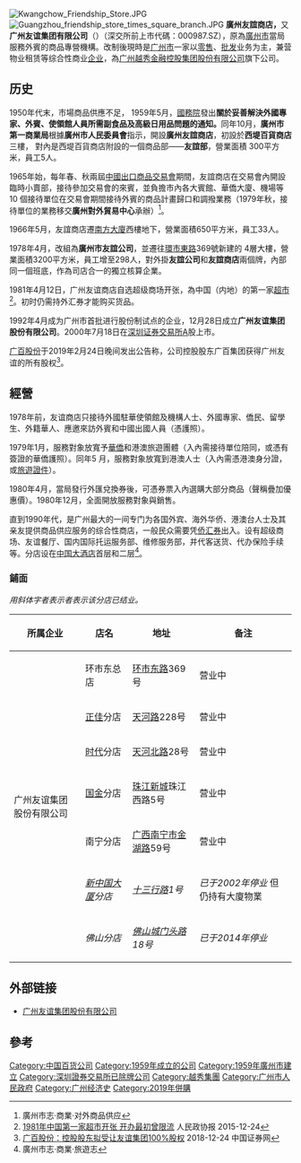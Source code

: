 {{Infobox_Company |
  company_name_zh = 广州友谊集团有限公司 |
  company_name = 广州友谊集团有限公司 |
  company_logo =  |
  company_type = [[国有企业|国有企业]]、<br />（深交所前上市代碼：000987.SZ）|
  company_slogan  = |
  foundation = 1959年 |
  location ={{CHN}}[[广东省|广东省]][[广州市|广州市]]<br />[[越秀区|越秀区]][[环市路_(广州)|环市东路]]369号|
  industry = [[零售业|日用百货零售业]]|
  key_people = | 
  sales =  |
  profit =  |
  asset =  |
  market_value = |
  num_employees = |
  revenue = |
  products = |
  parent = |
  homepage = [http://www.cgzfs.com 广州友谊集团股份有限公司]|
}}
[[File:Kwangchow_Friendship_Store.JPG|thumb]]
[[File:Guangzhou_friendship_store_times_square_branch.JPG|thumb]]
'''廣州友誼商店，'''又'''广州友谊集团有限公司'''（{{lang-en|KWANGCHOW FRIENDSHIP STORE}}）（深交所前上市代碼：000987.SZ），原為[[廣州市|廣州市]]當局服務外賓的商品專營機構。改制後現時是[[广州市|广州市]]一家以[[零售|零售]]、[[批发|批发]]业务为主，兼营物业租赁等综合性商业[[企业|企业]]，為[[广州越秀金融控股集团股份有限公司|广州越秀金融控股集团股份有限公司]]旗下公司。

== 历史 ==
1950年代末，市場商品供應不足， 1959年5月，[[國務院_(中國)|國務院]]發出'''關於妥善解決外國專家、外賓、使領館人員所需副食品及高級日用品問題的通知。'''同年10月，'''廣州市第一商業局'''根據'''廣州市人民委員會'''指示，開設'''廣州友誼商店'''，初設於'''西堤百貨商店'''三樓， 對內是西堤百貨商店附設的一個商品部——'''友誼部'''，營業面積 300平方米，員工5人。 　

1965年始，每年春、秋兩屆[[中國出口商品交易會|中國出口商品交易會]]期間，友誼商店在交易會內開設臨時小賣部，接待參加交易會的來賓，並負擔市內各大賓館、華僑大廈、機場等10 個接待單位在交易會期間接待外賓的商品計畫歸口和調撥業務（1979年秋，接待單位的業務移交'''廣州對外貿易中心'''承辦）<ref>廣州市志·商業·对外商品供应</ref>。 

1966年5月，友誼商店遷[[南方大厦|南方大廈]]西樓地下，營業面積650平方米，員工33人。　

1978年4月，改組為'''廣州市友誼公司'''，並遷往[[環市東路|環市東路]]369號新建的 4層大樓，營業面積3200平方米，員工增至298人，對外掛'''友誼公司'''和'''友誼商店'''兩個牌，內部同一個班底，作為司店合一的獨立核算企業。 

1981年4月12日，广州友谊商店自选超级商场开张，為中国（内地）的第一家[[超市|超市]]<ref>[http://cul.china.com.cn/2015-12/24/content_8475305.htm 1981年中国第一家超市开张 开办最初曾限流] {{Wayback|url=http://cul.china.com.cn/2015-12/24/content_8475305.htm |date=20190824053717 }} 人民政协报  2015-12-24</ref>。初时仍需持外汇券才能购买货品。

1992年4月成为广州市首批进行股份制试点的企业，12月28日成立'''广州友谊集团股份有限公司'''。2000年7月18日在[[深圳证券交易所|深圳证券交易所]]A股上市。

[[广百股份|广百股份]]于2019年2月24日晚间发出公告称，公司控股股东广百集团获得广州友谊的所有股权<ref>[https://wap.stockstar.com/detail/SS2018122400001003 广百股份：控股股东拟受让友谊集团100%股权] {{Wayback|url=https://wap.stockstar.com/detail/SS2018122400001003 |date=20190822061023 }} 2018-12-24  中国证券网</ref>。

== 經營 ==
1978年前，友谊商店只接待外國駐華使領館及機構人士、外國專家、僑民、留學生、外籍華人、應邀來訪外賓和中國出國人員（憑護照）。

1979年1月，服務對象放寬予[[華僑|華僑]]和港澳旅遊團體（入內需接待單位陪同，或憑有簽證的華僑護照）。同年5 月，服務對象放寬到港澳人士（入內需憑港澳身分證，或[[旅遊文件|旅遊證件]]）。

1980年4月，當局發行外匯兌換券後，可憑券票入內選購大部分商品（聲稱疊加優惠價）。1980年12月，全面開放服務對象與銷售。

直到1990年代，是广州最大的一间专门为各国外宾、海外华侨、港澳台人士及其亲友提供商品供应服务的综合性商店，一般民众需要凭[[侨汇券|侨汇券]]出入。设有超级商场、友谊餐厅、国内国际托运服务部、维修服务部，并代客送货、代办保险手续等。分店设在[[中国大酒店|中国大酒店]]首层和二层<ref>廣州市志·商業·旅遊志</ref>。

=== 鋪面 ===
''用斜体字者表示者表示该分店已结业。''
{| class="wikitable" border="1"
|+ 
! 所属企业 !! 店名 !! 地址 !! 备注
|-
| rowspan="7"|广州友谊集团股份有限公司 || 环市东总店 || [[环市路_(广州)|环市东路]]369号 || 营业中
|-
| [[正佳广场|正佳]]分店 || [[天河路_(广州)|天河路]]228号 || 营业中
|-
| [[时代广场_(广州)|时代]]分店 || [[天河北路|天河北路]]28号 || 营业中
|-
| [[广州国际金融中心|国金]]分店 || [[珠江新城|珠江新城]]珠江西路5号 || 营业中
|-
| 南宁分店 || [[广西|广西]][[南宁市|南宁市]][[金湖路|金湖路]]59号 || 营业中
|-
| ''[[新中国大厦|新中国大厦]]分店'' || ''[[十三行路|十三行路]]1号'' || ''已于2002年停业''
但仍持有大廈物業
|-
| ''佛山分店'' || ''[[佛山|佛山]][[城门头路|城门头路]]18号'' || ''已于2014年停业''
|}

{{see also|友谊商店}}
== 外部链接 ==
*[http://www.cgzfs.com 广州友谊集团股份有限公司] {{Wayback|url=http://www.cgzfs.com/ |date=20100103214311 }}
== 參考 ==
<references />
{{广州}}
{{廣州市企}}
[[Category:中国百货公司|Category:中国百货公司]]
[[Category:1959年成立的公司|Category:1959年成立的公司]]
[[Category:1959年廣州市建立|Category:1959年廣州市建立]]
[[Category:深圳證券交易所已除牌公司|Category:深圳證券交易所已除牌公司]]
[[Category:越秀集團|Category:越秀集團]]
[[Category:广州市人民政府|Category:广州市人民政府]]
[[Category:广州经济史|Category:广州经济史]]
[[Category:2019年併購|Category:2019年併購]]